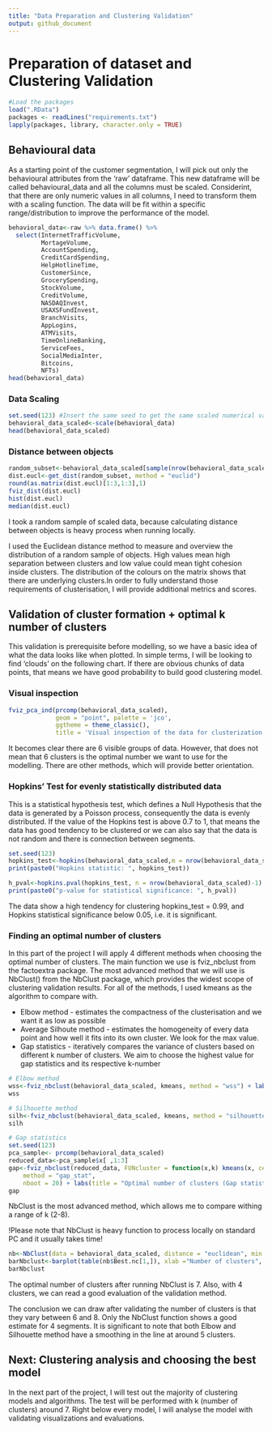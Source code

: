 ```yaml
---
title: "Data Preparation and Clustering Validation"
output: github_document
---
```


# Preparation of dataset and Clustering Validation

```r
#Load the packages
load(".RData")
packages <- readLines("requirements.txt")
lapply(packages, library, character.only = TRUE)
```

## Behavioural data

As a starting point of the customer segmentation, I will pick out only the behavioural attributes from the 'raw' dataframe. This new dataframe will be called behavioural_data and all the columns must be scaled. Considerint, that there are only numeric values in all columns, I need to transform them with a scaling function. The data will be fit within a specific range/distribution to improve the performance of the model.
```r
behavioral_data<-raw %>% data.frame() %>% 
  select(InternetTrafficVolume,
         MortageVolume,
         AccountSpending,
         CreditCardSpending,
         HelpHotlineTime,
         CustomerSince,
         GrocerySpending,
         StockVolume,
         CreditVolume,
         NASDAQInvest,
         USAXSFundInvest,
         BranchVisits,
         AppLogins,
         ATMVisits,
         TimeOnlineBanking,
         ServiceFees,
         SocialMediaInter,
         Bitcoins,
         NFTs)
head(behavioral_data)
```
### Data Scaling

```r
set.seed(123) #Insert the same seed to get the same scaled numerical values
behavioral_data_scaled<-scale(behavioral_data)
head(behavioral_data_scaled)
```
### Distance between objects

```r
random_subset<-behavioral_data_scaled[sample(nrow(behavioral_data_scaled),1000), ]
dist.eucl<-get_dist(random_subset, method = "euclid")
round(as.matrix(dist.eucl)[1:3,1:3],1)
fviz_dist(dist.eucl)
hist(dist.eucl)
median(dist.eucl)
```
I took a random sample of scaled data, because calculating distance between objects is heavy process when running locally.

I used the Euclidean distance method to measure and overview the distribution of a random sample of objects. High values mean high separation between clusters and low value could mean tight cohesion inside clusters. The distribution of the colours on the matrix shows that there are underlying clusters.In order to fully understand those requirements of clusterisation, I will provide additional metrics and scores.

## Validation of cluster formation + optimal k number of clusters

This validation is prerequisite before modelling, so we have a basic idea of what the data looks like when plotted. In simple terms, I will be looking to find 'clouds' on the following chart. If there are obvious chunks of data points, that means we have good probability to build good clustering model.

### Visual inspection
```r
fviz_pca_ind(prcomp(behavioral_data_scaled),
             geom = "point", palette = 'jco',
             ggtheme = theme_classic(),
             title = 'Visual inspection of the data for clusterization')
```
It becomes clear there are 6 visible groups of data. However, that does not mean that 6 clusters is the optimal number we want to use for the modelling. There are other methods, which will provide better orientation.

### Hopkins' Test for evenly statistically distributed data
This is a statistical hypothesis test, which defines a Null Hypothesis that the data is generated by a Poisson process, consequently the data is evenly distributed. If the value of the Hopkins test is above 0.7 to 1, that means the data has good tendency to be clustered or we can also say that the data is not random and there is connection between segments.
```r
set.seed(123)
hopkins_test<-hopkins(behavioral_data_scaled,m = nrow(behavioral_data_scaled)-1)
print(paste0("Hopkins statistic: ", hopkins_test))

h_pval<-hopkins.pval(hopkins_test, n = nrow(behavioral_data_scaled)-1)
print(paste0("p-value for statistical significance: ", h_pval))
```
The data show a high tendency for clustering hopkins_test = 0.99, and Hopkins statistical significance below 0.05, i.e. it is significant.

### Finding an optimal number of clusters

In this part of the project I will apply 4 different methods when choosing the optimal number of clusters. The main function we use is fviz_nbclust from the factoextra package. The most advanced method that we will use is NbClust() from the NbClust package, which provides the widest scope of clustering validation results. For all of the methods, I used kmeans as the algorithm to compare with.

- Elbow method - estimates the compactness of the clusterisation and we want it as low as possible
- Average Silhoute method - estimates the homogeneity of every data point and how well it fits into its own cluster. We look for the max value.
- Gap statistics - iteratively compares the variance of clusters based on different k number of clusters. We aim to choose the highest value for gap statistics and its respective k-number

```r
# Elbow method
wss<-fviz_nbclust(behavioral_data_scaled, kmeans, method = "wss") + labs(title = "Optimal number of clusters (Elbow method)")
wss

# Silhouette method
silh<-fviz_nbclust(behavioral_data_scaled, kmeans, method = "silhouette") +labs(title = "Optimal number of clusters (Silhouette method)")
silh

# Gap statistics
set.seed(123)
pca_sample<- prcomp(behavioral_data_scaled)
reduced_data<-pca_sample$x[ ,1:3]
gap<-fviz_nbclust(reduced_data, FUNcluster = function(x,k) kmeans(x, centers = k, nstart = 10, iter.max = 100), 
    method = "gap_stat", 
    nboot = 20) + labs(title = "Optimal number of clusters (Gap statistics)")
gap
```
NbClust is the most advanced method, which allows me to compare withing a range of k (2-8).

!Please note that NbClust is heavy function to process locally on standard PC and it usually takes time!
```r
nb<-NbClust(data = behavioral_data_scaled, distance = "euclidean", min.nc = 2, max.nc = 8, method = "kmeans") #Pick min and max number of clusters.
barNbclust<-barplot(table(nb$Best.nc[1,]), xlab ="Number of clusters", ylab = "Number of criterias")
barNbclust
```
The optimal number of clusters after running NbClust is 7. Also, with 4 clusters, we can read a good evaluation of the validation method.

The conclusion we can draw after validating the number of clusters is that they vary between 6 and 8. Only the NbClust function shows a good estimate for 4 segments. It is significant to note that both Elbow and Silhouette method have a smoothing in the line at around 5 clusters.

## Next: Clustering analysis and choosing the best model
In the next part of the project, I will test out the majority of clustering models and algorithms. The test will be performed with k (number of clusters) around 7. Right below every model, I will analyse the model with validating visualizations and evaluations.